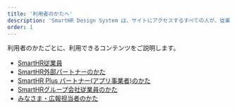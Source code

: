 ```yaml
---
title: '利用者のかたへ'
description: 'SmartHR Design System は、サイトにアクセスするすべての人が、従業員限定コンテンツを除くすべてのコンテンツを参照できます。'
order: 1
---
```


利用者のかたごとに、利用できるコンテンツをご説明します。

- [SmartHR従業員](./smarthr_employee)
- [SmartHR外部パートナーのかた](./smarthr_partner)
- [SmartHR Plus パートナー(アプリ事業者)のかた](./app_partner)
- [SmartHRグループ会社従業員のかた](./group_employee)
- [みなさま・広報担当者のかた](./all)
